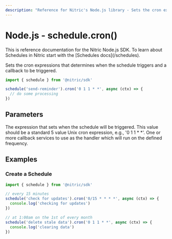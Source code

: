 ```yaml
---
description: "Reference for Nitric's Node.js library - Sets the cron expression and one or many handlers to be triggered."
---
```


# Node.js - schedule.cron()

<Note>
  This is reference documentation for the Nitric Node.js SDK. To learn about
  Schedules in Nitric start with the [Schedules docs](/schedules).
</Note>

Sets the cron expressions that determines when the schedule triggers and a callback to be triggered.

```javascript
import { schedule } from '@nitric/sdk'

schedule('send-reminder').cron('0 1 1 * *', async (ctx) => {
  // do some processing
})
```

## Parameters

<Properties>
  <Property name="expression" required type="string">
    The expression that sets when the schedule will be triggered. This value
    should be a standard 5 value Unix cron expression, e.g., '0 1 1 * *'.
  </Property>
  <Property
    name="middleware"
    required
    type="EventMiddleware or EventMiddleware[]"
  >
    One or more callback services to use as the handler which will run on the
    defined frequency.
  </Property>
</Properties>

## Examples

### Create a Schedule

```javascript
import { schedule } from '@nitric/sdk'

// every 15 minutes
schedule('check for updates').cron('0/15 * * * *', async (ctx) => {
  console.log('checking for updates')
})

// at 1:00am on the 1st of every month
schedule('delete stale data').cron('0 1 1 * *', async (ctx) => {
  console.log('clearing data')
})
```
